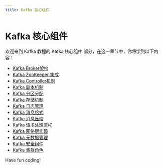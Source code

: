 ```yaml
---
title: Kafka 核心组件
---
```


# Kafka 核心组件

欢迎来到 Kafka 教程的 Kafka 核心组件 部分，在这一章节中，你将学到以下内容：

- [Kafka Broker架构](./0-kafka-broker-architecture.mdx)
- [Kafka ZooKeeper 集成](./1-kafka-zookeeper-integration.mdx)
- [Kafka Controller机制](./2-kafka-controller-mechanism.mdx)
- [Kafka 副本机制](./3-kafka-replica-mechanism.mdx)
- [Kafka 分区分配](./4-kafka-partition-allocation.mdx)
- [Kafka 存储机制](./5-kafka-storage-mechanism.mdx)
- [Kafka 日志管理](./6-kafka-log-management.mdx)
- [Kafka 消息格式](./7-kafka-message-format.mdx)
- [Kafka 消息压缩](./8-kafka-message-compression.mdx)
- [Kafka 请求处理流程](./9-kafka-request-handling-process.mdx)
- [Kafka 网络层实现](./10-kafka-network-layer-implementation.mdx)
- [Kafka 元数据管理](./11-kafka-metadata-management.mdx)
- [Kafka 安全组件](./12-kafka-security-components.mdx)
- [Kafka 集群角色](./13-kafka-cluster-role.mdx)

Have fun coding!